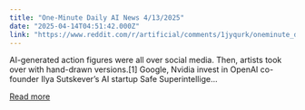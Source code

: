 ```yaml
---
title: "One-Minute Daily AI News 4/13/2025"
date: "2025-04-14T04:51:42.000Z"
link: "https://www.reddit.com/r/artificial/comments/1jyqurk/oneminute_daily_ai_news_4132025/"
---
```


AI-generated action figures were all over social media. Then, artists took over with hand-drawn versions.[1]
 Google, Nvidia invest in OpenAI co-founder Ilya Sutskever’s AI startup Safe Superintellige...

[Read more](https://www.reddit.com/r/artificial/comments/1jyqurk/oneminute_daily_ai_news_4132025/)
